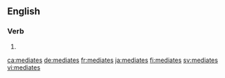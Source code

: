 {{also|médiates}}
==English==

===Verb===
{{head|en|verb form}}

# {{en-third-person singular of|mediate}}

[[ca:mediates]]
[[de:mediates]]
[[fr:mediates]]
[[ja:mediates]]
[[fi:mediates]]
[[sv:mediates]]
[[vi:mediates]]